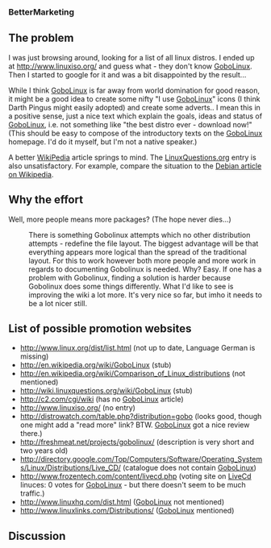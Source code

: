 ===  BetterMarketing ===

==  The problem ==

I was just browsing around, looking for a list of all linux distros. I ended up
at http://www.linuxiso.org/ and guess what - they don't know [[GoboLinux]].
Then I started to google for it and was a bit disappointed by the result...

While I think [[GoboLinux]] is far away from world domination for good reason, it might be a
good idea to create some nifty "I use [[GoboLinux]]" icons (I think Darth Pingus might
easily adopted) and create some adverts..
I mean this in a positive sense, just a nice text which explain the goals, ideas
and status of [[GoboLinux]], i.e. not something like "the best distro ever - download now!"
(This should be easy to compose of the introductory texts on the [[GoboLinux]] homepage. I'd do it myself, but I'm not a native speaker.)

A better [http://en.wikipedia.org/wiki/List_of_Linux_distributions WikiPedia]
article springs to mind.  The [http://wiki.linuxquestions.org/wiki/GoboLinux LinuxQuestions.org] entry is also unsatisfactory.
For example, compare the situation to the [http://en.wikipedia.org/wiki/Debian Debian article on Wikipedia].

==  Why the effort ==
Well, more people means more packages? (The hope never dies...)
:There is something Gobolinux attempts which no other distribution attempts - redefine the file layout. The biggest advantage will be that everything appears more logical than the spread of the traditional layout. For this to work however both more people  and more work in regards to documenting Gobolinux is needed. Why? Easy. If one has a problem with Gobolinux, finding a solution is harder because Gobolinux does some things differently. What I'd like to see is improving the wiki a lot more. It's very nice so far, but imho it needs to be a lot nicer still.

==  List of possible promotion websites ==
* http://www.linux.org/dist/list.html (not up to date, Language German is missing)
* http://en.wikipedia.org/wiki/GoboLinux (stub)
* http://en.wikipedia.org/wiki/Comparison_of_Linux_distributions (not mentioned)
* http://wiki.linuxquestions.org/wiki/GoboLinux (stub)
* http://c2.com/cgi/wiki (has no [[GoboLinux]] article)
* http://www.linuxiso.org/ (no entry)
* http://distrowatch.com/table.php?distribution=gobo (looks good, though one might add a "read more" link? BTW. [[GoboLinux]] got a nice review there.)
* http://freshmeat.net/projects/gobolinux/ (description is very short and two years old)
* http://directory.google.com/Top/Computers/Software/Operating_Systems/Linux/Distributions/Live_CD/ (catalogue does not contain [[GoboLinux]])
* http://www.frozentech.com/content/livecd.php (voting site on [[LiveCd]] linuces: 0 votes for [[GoboLinux]] - but there doesn't seem to be much traffic.)
* http://www.linuxhq.com/dist.html ([[GoboLinux]] not mentioned)
* http://www.linuxlinks.com/Distributions/ ([[GoboLinux]] mentioned)

==  Discussion ==

{{Discussions}}
